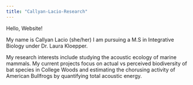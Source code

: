 ---
title: "Callyan-Lacio-Research"
---
Hello, Website!

My name is Callyan Lacio (she/her) I am pursuing a M.S in Integrative Biology under Dr. Laura Kloepper. 

My research interests include studying the acoustic ecology of marine mammals. My current projects focus on actual vs perceived biodiversity of bat species in College Woods and estimating the chorusing activity of American Bullfrogs by quantifying total acoustic energy. 